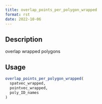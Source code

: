 ```yaml
--- 
title: overlap_points_per_polygon_wrapped 
format: rst 
date: 2022-10-06 
--- 
```


## Description

overlap wrapped polygons


## Usage

```r
overlap_points_per_polygon_wrapped(
  spatvec_wrapped,
  pointvec_wrapped,
  poly_ID_names
)
```


